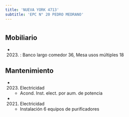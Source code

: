 ```yaml
---
title: 'NUEVA YORK 4713'
subtitle: 'EPC N° 20 PEDRO MEDRANO'
---
```


#


## Mobiliario

*  (2023) : Banco largo comedor 36, Mesa usos múltiples 18 





## Mantenimiento

*  (2023) Electricidad 
    + Acond. Inst. elect. por aum. de potencia

*  (2021) Electricidad 
    + Instalación 6 equipos de purificadores



